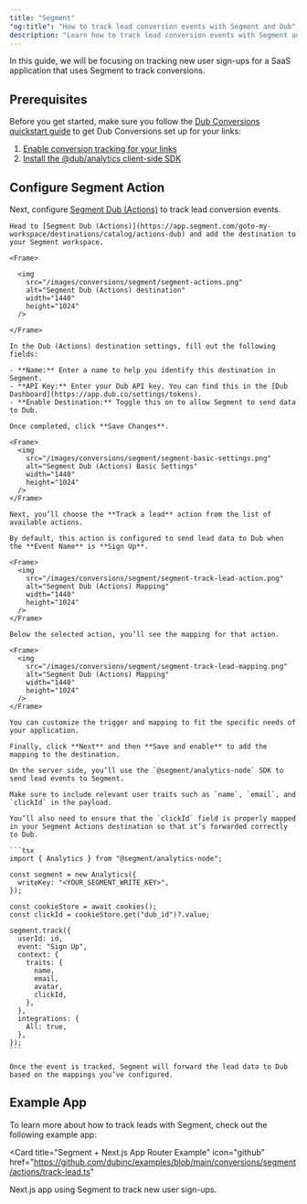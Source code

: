 ```yaml
---
title: "Segment"
"og:title": "How to track lead conversion events with Segment and Dub"
description: "Learn how to track lead conversion events with Segment and Dub"
---
```



<LeadsIntro />

In this guide, we will be focusing on tracking new user sign-ups for a SaaS application that uses Segment to track conversions.

## Prerequisites

Before you get started, make sure you follow the [Dub Conversions quickstart guide](/conversions/quickstart) to get Dub Conversions set up for your links:

1. [Enable conversion tracking for your links](/conversions/quickstart#step-1%3A-enable-conversion-tracking-for-your-links)
2. [Install the @dub/analytics client-side SDK](/sdks/client-side/introduction)

## Configure Segment Action

Next, configure [Segment Dub (Actions)](https://app.segment.com/goto-my-workspace/destinations/catalog/actions-dub) to track lead conversion events.

<Steps>

  <Step title="Add Dub (Actions) destination">

    Head to [Segment Dub (Actions)](https://app.segment.com/goto-my-workspace/destinations/catalog/actions-dub) and add the destination to your Segment workspace.

    <Frame>

      <img
        src="/images/conversions/segment/segment-actions.png"
        alt="Segment Dub (Actions) destination"
        width="1440"
        height="1024"
      />

    </Frame>

  </Step>

  <Step title="Configure Dub API Key">

    In the Dub (Actions) destination settings, fill out the following fields:

    - **Name:** Enter a name to help you identify this destination in Segment.
    - **API Key:** Enter your Dub API key. You can find this in the [Dub Dashboard](https://app.dub.co/settings/tokens).
    - **Enable Destination:** Toggle this on to allow Segment to send data to Dub.

    Once completed, click **Save Changes**.

    <Frame>
      <img
        src="/images/conversions/segment/segment-basic-settings.png"
        alt="Segment Dub (Actions) Basic Settings"
        width="1440"
        height="1024"
      />
    </Frame>

  </Step>
  
  <Step title="Add Mapping">

    Next, you’ll choose the **Track a lead** action from the list of available actions.

    By default, this action is configured to send lead data to Dub when the **Event Name** is **Sign Up**.

    <Frame>
      <img
        src="/images/conversions/segment/segment-track-lead-action.png"
        alt="Segment Dub (Actions) Mapping"
        width="1440"
        height="1024"
      />
    </Frame>

    Below the selected action, you’ll see the mapping for that action.

    <Frame>
      <img
        src="/images/conversions/segment/segment-track-lead-mapping.png"
        alt="Segment Dub (Actions) Mapping"
        width="1440"
        height="1024"
      />
    </Frame>

    You can customize the trigger and mapping to fit the specific needs of your application.

    Finally, click **Next** and then **Save and enable** to add the mapping to the destination.

  </Step>

  <Step title="Send lead events to Dub">

    On the server side, you’ll use the `@segment/analytics-node` SDK to send lead events to Segment.

    Make sure to include relevant user traits such as `name`, `email`, and `clickId` in the payload.

    You’ll also need to ensure that the `clickId` field is properly mapped in your Segment Actions destination so that it’s forwarded correctly to Dub.

    ```tsx
    import { Analytics } from "@segment/analytics-node";

    const segment = new Analytics({
      writeKey: "<YOUR_SEGMENT_WRITE_KEY>",
    });

    const cookieStore = await cookies();
    const clickId = cookieStore.get("dub_id")?.value;

    segment.track({
      userId: id,
      event: "Sign Up",
      context: {
        traits: {
          name,
          email,
          avatar,
          clickId,
        },
      },
      integrations: {
        All: true,
      },
    });
    ```

    Once the event is tracked, Segment will forward the lead data to Dub based on the mappings you’ve configured.

  </Step>

</Steps>

<LeadsAttributes />

## Example App

To learn more about how to track leads with Segment, check out the following example app:

<Card
  title="Segment + Next.js App Router Example"
  icon="github"
  href="https://github.com/dubinc/examples/blob/main/conversions/segment/actions/track-lead.ts"
>
  Next.js app using Segment to track new user sign-ups.
</Card>

<LeadsOutro />
